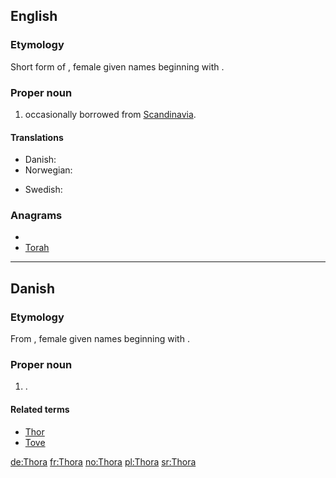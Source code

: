 ==English==

===Etymology===
Short form of {{etyl|non}}, female given names beginning with {{term|Þórr||Thor|lang=non}}.

===Proper noun===
{{en-proper noun}}

# {{given name|female|from=Germanic}} occasionally borrowed from [[Scandinavia]].

====Translations====
{{trans-top|female given name}}
* Danish: {{t-|da|Thora}}
* Norwegian: {{t+|no|Tora}}
{{trans-mid}}
* Swedish: {{t+|sv|Tora}}
{{trans-bottom}}

===Anagrams===
* {{alphagram|ahort}}
* [[Torah#English|Torah]]


----

==Danish==

===Etymology===
From {{etyl|non|da}}, female given names beginning with {{term|Þórr||Thor|lang=non}}.

===Proper noun===
{{infl|da|proper noun}}

# {{given name|female|lang=da}}.

====Related terms====
* [[Thor#Danish|Thor]]
* [[Tove]]

[[de:Thora]]
[[fr:Thora]]
[[no:Thora]]
[[pl:Thora]]
[[sr:Thora]]